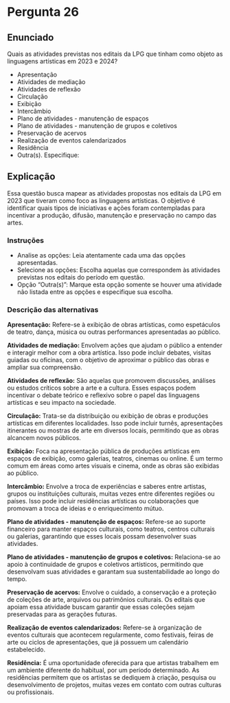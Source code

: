 # Pergunta 26 

## Enunciado

Quais as atividades previstas nos editais da LPG que tinham como objeto as linguagens artísticas em 2023 e 2024?

* Apresentação
* Atividades de mediação
* Atividades de reflexão
* Circulação
* Exibição
* Intercâmbio
* Plano de atividades - manutenção de espaços
* Plano de atividades - manutenção de grupos e coletivos
* Preservação de acervos
* Realização de eventos calendarizados
* Residência
* Outra(s). Especifique: 

## Explicação

Essa questão busca mapear as atividades propostas nos editais da LPG em 2023 que tiveram como foco as linguagens artísticas. O objetivo é identificar quais tipos de iniciativas e ações foram contempladas para incentivar a produção, difusão, manutenção e preservação no campo das artes.

### Instruções

* Analise as opções: Leia atentamente cada uma das opções apresentadas.
* Selecione as opções: Escolha aquelas que correspondem às atividades previstas nos editais do período em questão.
* Opção "Outra(s)": Marque esta opção somente se houver uma atividade não listada entre as opções e especifique sua escolha.

### Descrição das alternativas

**Apresentação:** Refere-se à exibição de obras artísticas, como espetáculos de teatro, dança, música ou outras performances apresentadas ao público.

**Atividades de mediação:** Envolvem ações que ajudam o público a entender e interagir melhor com a obra artística. Isso pode incluir debates, visitas guiadas ou oficinas, com o objetivo de aproximar o público das obras e ampliar sua compreensão.

**Atividades de reflexão:** São aquelas que promovem discussões, análises ou estudos críticos sobre a arte e a cultura. Esses espaços podem incentivar o debate teórico e reflexivo sobre o papel das linguagens artísticas e seu impacto na sociedade.

**Circulação:** Trata-se da distribuição ou exibição de obras e produções artísticas em diferentes localidades. Isso pode incluir turnês, apresentações itinerantes ou mostras de arte em diversos locais, permitindo que as obras alcancem novos públicos.

**Exibição:** Foca na apresentação pública de produções artísticas em espaços de exibição, como galerias, teatros, cinemas ou online. É um termo comum em áreas como artes visuais e cinema, onde as obras são exibidas ao público.

**Intercâmbio:** Envolve a troca de experiências e saberes entre artistas, grupos ou instituições culturais, muitas vezes entre diferentes regiões ou países. Isso pode incluir residências artísticas ou colaborações que promovam a troca de ideias e o enriquecimento mútuo.

**Plano de atividades - manutenção de espaços:** Refere-se ao suporte financeiro para manter espaços culturais, como teatros, centros culturais ou galerias, garantindo que esses locais possam desenvolver suas atividades.

**Plano de atividades - manutenção de grupos e coletivos:** Relaciona-se ao apoio à continuidade de grupos e coletivos artísticos, permitindo que desenvolvam suas atividades e garantam sua sustentabilidade ao longo do tempo.

**Preservação de acervos:** Envolve o cuidado, a conservação e a proteção de coleções de arte, arquivos ou patrimônios culturais. Os editais que apoiam essa atividade buscam garantir que essas coleções sejam preservadas para as gerações futuras.

**Realização de eventos calendarizados:** Refere-se à organização de eventos culturais que acontecem regularmente, como festivais, feiras de arte ou ciclos de apresentações, que já possuem um calendário estabelecido.

**Residência:** É uma oportunidade oferecida para que artistas trabalhem em um ambiente diferente do habitual, por um período determinado. As residências permitem que os artistas se dediquem à criação, pesquisa ou desenvolvimento de projetos, muitas vezes em contato com outras culturas ou profissionais.

